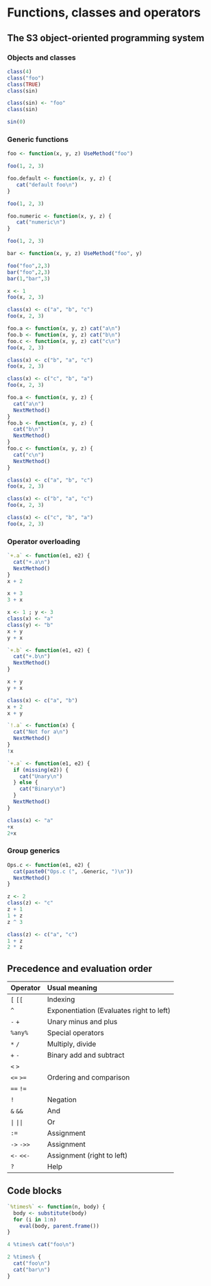 
# Functions, classes and operators

## The S3 object-oriented programming system


### Objects and classes


```r
class(4)
class("foo")
class(TRUE)
class(sin)
```

```r
class(sin) <- "foo"
class(sin)
```

```r
sin(0)
```


### Generic functions


```r
foo <- function(x, y, z) UseMethod("foo")
```

```r
foo(1, 2, 3)
```

```r
foo.default <- function(x, y, z) {
   cat("default foo\n")
}
```

```r
foo(1, 2, 3)
```


```r
foo.numeric <- function(x, y, z) {
   cat("numeric\n")
}
```

```r
foo(1, 2, 3)
```

```r
bar <- function(x, y, z) UseMethod("foo", y)
```

```r
foo("foo",2,3)
bar("foo",2,3)
bar(1,"bar",3)
```

```r
x <- 1
foo(x, 2, 3)
```

```r
class(x) <- c("a", "b", "c")
foo(x, 2, 3)
```

```r
foo.a <- function(x, y, z) cat("a\n")
foo.b <- function(x, y, z) cat("b\n")
foo.c <- function(x, y, z) cat("c\n")
foo(x, 2, 3)
```

```r
class(x) <- c("b", "a", "c")
foo(x, 2, 3)

class(x) <- c("c", "b", "a")
foo(x, 2, 3)
```

```r
foo.a <- function(x, y, z) {
  cat("a\n")
  NextMethod()
}
foo.b <- function(x, y, z) {
  cat("b\n")
  NextMethod()
}
foo.c <- function(x, y, z) {
  cat("c\n")
  NextMethod()
}
```

```r
class(x) <- c("a", "b", "c")
foo(x, 2, 3)

class(x) <- c("b", "a", "c")
foo(x, 2, 3)

class(x) <- c("c", "b", "a")
foo(x, 2, 3)
```

### Operator overloading

```r
`+.a` <- function(e1, e2) {
  cat("+.a\n")
  NextMethod()
}
x + 2
```

```r
x + 3
3 + x
```

```r
x <- 1 ; y <- 3
class(x) <- "a"
class(y) <- "b"
x + y
y + x
```

```r
`+.b` <- function(e1, e2) {
  cat("+.b\n")
  NextMethod()
}

x + y
y + x
```

```r
class(x) <- c("a", "b")
x + 2
x + y
```

```r
`!.a` <- function(x) {
  cat("Not for a\n")
  NextMethod()
}
!x
```

```r
`+.a` <- function(e1, e2) {
  if (missing(e2)) {
    cat("Unary\n")
  } else {
    cat("Binary\n")
  }
  NextMethod()
}

class(x) <- "a"
+x
2+x
```


### Group generics

```r
Ops.c <- function(e1, e2) {
  cat(paste0("Ops.c (", .Generic, ")\n"))
  NextMethod()
}

z <- 2
class(z) <- "c"
z + 1
1 + z
z ^ 3
```

```r
class(z) <- c("a", "c")
1 + z
2 * z
```


## Precedence and evaluation order


Operator      Usual meaning
--------      -----------------
`[` `[[`        Indexing
`^`              Exponentiation (Evaluates right to left)
`-` `+`          Unary minus and plus
`%any%`       Special operators
`*` `/`          Multiply, divide
`+` `-`          Binary add and subtract
`<` `>` 
`<=` `>=`     Ordering and comparison
`==` `!=` 
`!`              Negation
`&` `&&`        And
`|` `||`        Or
`:=`          Assignment
`->` `->>`    Assignment
`<-` `<<-`    Assignment (right to left)
`?`           Help


## Code blocks

```r
`%times%` <- function(n, body) {
  body <- substitute(body)
  for (i in 1:n)
    eval(body, parent.frame())
}
```

```r
4 %times% cat("foo\n")
```

```r
2 %times% {
  cat("foo\n")
  cat("bar\n")
}
```

